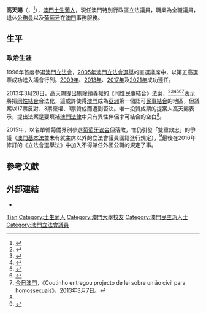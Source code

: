 {{Infobox_officeholder
| name           = 高天賜
| native_name    = José Maria Pereira Coutinho
| image name     = José Pereira Coutinho.jpg
| Sex            = 男 
| office         = [[澳門立法會|澳門立法議員]]
| term_start     = 2005年10月16日
| term_end       = 
| constituency   = [[直接選舉|直選議席]]
| party          =
| nationality    = {{PRT}}<br>{{CNMO}}
| 永久居留權     = {{CNMO}}
| birth_date     = {{birth date and age|1957|7|22}}
| birth_place    = {{MAC-1951}}
| past           =
* 澳門經濟局知識產權廳廳長
* 澳門世貿中心自願仲裁中心秘書長
}}
'''高天賜'''（{{lang-pt|José Maria Pereira Coutinho}}，{{bd|1957年|7月22日|catIdx=G高}}<ref>{{cite journal|journal=澳門行政暨公職局|date=2009年7月15日|title=第四屆立法會選舉候選名單總表|url=http://www.eal.gov.mo/2009/news/20090715.pdf|deadurl=yes|archiveurl=https://web.archive.org/web/20120226215145/http://www.eal.gov.mo/2009/news/20090715.pdf|archivedate=2012年2月26日}}</ref>），[[澳門土生葡人|澳門土生葡人]]，現任澳門特別行政區立法議員，職業為全職議員，退休[[公務員|公務員]]以及[[葡萄牙|葡萄牙]]在[[澳門|澳門]]事務服務。

== 生平 ==
=== 政治生涯 ===
1996年首度參選[[澳門立法會|澳門立法會]]，[[2005年澳門立法會選舉|2005年澳門立法會選舉]]的直選議席中，以第五高選票成功進入議會行列。[[2009年澳門立法會選舉|2009年]]、[[2013年澳門立法會選舉|2013年]]、[[2017年澳門立法會選舉|2017年]]及[[2021年澳門立法會選舉|2021年]]成功連任。

2013年3月28日，高天賜提出剔除領養權的《同性民事結合》法案，<ref>{{zh-hant}}{{cite web|author=|title=立會否決同性結合法|url=http://www.macaodaily.com/html/2013-03/29/content_789954.htm|work=[[澳門日報|澳門日報]]A03版澳聞|date=2013年3月29日}}{{dead link|date=十一月 2017 |bot=InternetArchiveBot }}</ref><ref name="華僑報20130329">{{zh-hant}}{{cite web|author=|title=立法會收到逾千人簽名反對為此立法 同性民事結法案僅一票贊成下遭否決|url=http://www.jornalvakio.com/index.php?tn=viewer&ncid=1&dt=&nid=193494|work=[[華僑報|華僑報]]|date=2013年3月29日|access-date=2019年8月19日|archive-date=2016年3月8日|archive-url=https://web.archive.org/web/20160308235440/http://jornalvakio.com/index.php?dt=&ncid=1&nid=193494&tn=viewer|dead-url=no}}</ref><ref name="市民日報20130329">{{zh-hant}}{{cite web|author=|title=同性民事結合僅1票贊成遭否決|url=http://www.shimindaily.net/v1/news/macau/%e5%90%8c%e6%80%a7%e6%b0%91%e4%ba%8b%e7%b5%90%e5%90%88%e5%83%851%e7%a5%a8%e8%b4%8a%e6%88%90%e9%81%ad%e5%90%a6%e6%b1%ba/|work=[[市民日報|市民日報]]|date=2013年3月29日}}{{dead link|date=十一月 2017 |bot=InternetArchiveBot }}</ref><ref>{{zh-hant}}{{cite web|author=|title=立法會否決同性結合法|url=http://www.houkongdaily.com/?action-viewnews-itemid-37266-page-4|work=[[濠江日報|濠江日報]]|date=2013年3月29日|access-date=2019年8月19日|archive-date=2019年6月8日|archive-url=https://web.archive.org/web/20190608153937/http://www.houkongdaily.com/?action-viewnews-itemid-37266-page-4|dead-url=no}}</ref><ref>{{en}}{{cite web|author=|title=AL: Same-sex unions “not accepted in Chinese communities”, bill vetoed|url=http://www.macaudailytimes.com.mo/macau/42648-al%3A-same-sex-unions-%E2%80%9Cnot-accepted-in-chinese-communities%E2%80%9D%2C-bill-vetoed.html|work=[[澳門每日時報|澳門每日時報]]|date=2013年3月29日|deadurl=yes|archiveurl=https://web.archive.org/web/20131110201842/http://www.macaudailytimes.com.mo/macau/42648-al%3A-same-sex-unions-%E2%80%9Cnot-accepted-in-chinese-communities%E2%80%9D%2C-bill-vetoed.html|archivedate=2013年11月10日}}</ref><ref>[[今日澳門|今日澳門]]，《Coutinho entregou projecto de lei sobre união civil para homossexuais》，2013年3月7日。</ref>表示將把[[同性結合|同性結合]]合法化，這或許使得[[澳門|澳門]]成為[[亞洲|亞洲]]第一個認可[[民事結合|民事結合]]的地區，但議案以17票反對、3票棄權、1票贊成而遭到否決。唯一投贊成票的提案人高天賜表示，提出法案是要填補[[澳門法律|澳門法律]]中只有異性伴侶才可結合的空白<ref name="市民日報20130329"/>。

2015年，以{{le|我們，公民！|We, the Citizens!}}名單循葡僑界別參選[[2015年葡萄牙立法選舉|葡萄牙议会]]但落敗，惟仍引發「雙重效忠」的爭議（[[澳門基本法|澳門基本法]]並未有就主席以外的立法會議員國籍進行規定），<ref>{{zh-hant}}{{cite web|author=|title=雙重效忠？澳門議員參選葡萄牙國會|url=https://theinitium.com/article/20151005-dailynews-macau-legislator/|work=端傳媒|date=2015年10月6日|access-date=2019年8月19日|archive-date=2019年7月30日|archive-url=https://web.archive.org/web/20190730043341/https://theinitium.com/article/20151005-dailynews-macau-legislator/|dead-url=no}}</ref>最後在2016年修訂的《立法會選舉法》中加入不得兼任外國公職的規定了事。

== 參考文獻 ==
{{Reflist|30em}}

== 外部連結 ==
* {{Facebook|josepereiracoutinho.macau}}

{{Navboxes 
| title  = 高天赐在[[澳门特别行政区立法会|澳门特别行政区立法会]]的职务
| list1  =
{{澳門特別行政區第三屆立法會議員}}
{{澳門特別行政區第四屆立法會議員}}
{{澳門特別行政區第五屆立法會議員}}
{{澳門特別行政區第六屆立法會議員}}
{{澳門特別行政區第七屆立法會議員}}
}}

{{Authority control}}
{{DEFAULTSORT:Gao高}}
[[Category:高姓|Tian]]
[[Category:土生葡人|Category:土生葡人]]
[[Category:澳門大學校友|Category:澳門大學校友]]
[[Category:澳門民主派人士|Category:澳門民主派人士]]
[[Category:澳門立法會議員|Category:澳門立法會議員]]
